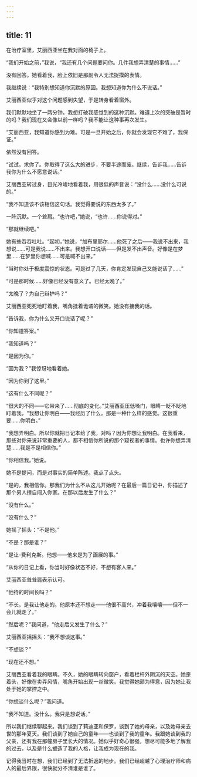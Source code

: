 ```yaml
---
---
---
```

title: 11
---




在治疗室里，艾丽西亚坐在我对面的椅子上。

“我们开始之前，”我说，“我还有几个问题要问你。几件我想弄清楚的事情……”

没有回答。她看着我，脸上依旧是那副令人无法捉摸的表情。

我继续说：“我特别想知道你沉默的原因。我想知道你为什么不说话。”

艾丽西亚似乎对这个问题感到失望，于是转身看着窗外。

我们默默地坐了一两分钟。我想打破我感觉到的这种沉默。难道上次的突破是暂时的吗？我们现在又会像以前一样吗？我不能让这种事再次发生。

“艾丽西亚，我知道你感到为难。可是一旦开始之后，你就会发现它不难了，我保证。”

依然没有回答。

“试试。求你了。你取得了这么大的进步，不要半途而废。继续，告诉我……告诉我你为什么不愿意说话。”

艾丽西亚转过身，目光冷峻地看着我，用很低的声音说：“没什么……没什么可说的。”

“我不知道该不该相信这句话。我觉得要说的东西太多了。”

一阵沉默。一个耸肩。“也许吧，”她说，“也许……你说得对。”

“那就继续吧。”

她有些吞吞吐吐。“起初，”她说，“加布里耶尔……他死了之后——我说不出来，我想说……可是我说……不出来。我想开口说话——但是发不出声音。好像是在梦里……在梦里你想喊……可是喊不出来。”

“当时你处于极度震惊的状态。可是过了几天，你肯定发现自己又能说话了……”

“可是那时候……好像已经没有意义了。已经太晚了。”

“太晚了？为自己辩护吗？”

艾丽西亚死死地盯着我，嘴角挂着诡谲的微笑。她没有接我的话。

“告诉我，你为什么又开口说话了呢？”

“你知道答案。”

“我知道吗？”

“是因为你。”

“因为我？”我惊讶地看着她。

“因为你到了这里。”

“这有什么不同呢？”

“很大的不同——它带来了……彻底的变化。”艾丽西亚压低嗓门，眼睛一眨不眨地盯着我，“我想让你明白——我经历了什么。那是一种什么样的感觉。这很重要……你明白。”

“我想弄明白。所以你就把日记本给了我，对吗？因为你想让我明白。在我看来，那些对你来说非常重要的人，都不相信你所说的那个窥视者的事情。也许你想弄清楚……我是不是相信你。”

“你相信我。”她说。

她不是提问，而是对事实的简单陈述。我点了点头。

“是的，我相信你。那我们为什么不从这儿开始呢？在最后一篇日记中，你描述了那个男人擅自闯入你家。在那以后发生了什么？”

“没有什么。”

“没有什么？”

她摇了摇头：“不是他。”

“不是？那是谁？”

“是让-费利克斯。他想——他来是为了画展的事。”

“从你的日记上看，你当时好像状态不好，不想有客人来。”

艾丽西亚耸耸肩表示认可。

“他待的时间长吗？”

“不长。是我让他走的。他原本还不想走——他很不高兴，冲着我嚷嚷——但不一会儿就走了。”

“然后呢？”我问道，“他走后又发生了什么？”

艾丽西亚摇摇头：“我不想谈这事。”

“不想谈？”

“现在还不想。”

艾丽西亚看着我的眼睛。不久，她的眼睛转向窗户，看着栏杆外阴沉的天空。她歪着头，好像在卖弄风情，嘴角开始出现一丝微笑。我觉得她颇为得意，因为她让我处于她的掌控之中。

“你想谈什么呢？”我问道。

“我不知道。没什么。我只是想说话。”

所以我们继续聊起来。我们谈到了莉迪亚和保罗，谈到了她的母亲，以及她母亲去世的那年夏天。我们谈到了她自己的童年——也谈到了我的童年。我跟她谈到我的父亲，还有我在那幢房子里长大的情况。她似乎好奇心很强，想尽可能多地了解我的过去，以及是什么塑造了我的人格，让我成为现在的我。

记得我当时在想，我们已经到了无法折返的地步。我们已经超越了心理治疗师和病人的最后界限，很快就分不清谁是谁了。
